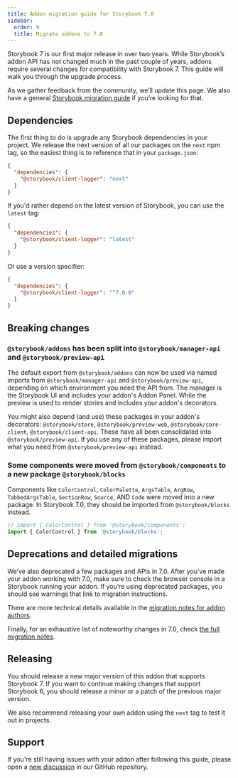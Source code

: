 ```yaml
---
title: Addon migration guide for Storybook 7.0
sidebar:
  order: 9
  title: Migrate addons to 7.0
---
```


Storybook 7 is our first major release in over two years. While Storybook’s addon API has not changed much in the past couple of years, addons require several changes for compatibility with Storybook 7. This guide will walk you through the upgrade process.

<Callout variant="info">

  As we gather feedback from the community, we’ll update this page. We also have a general [Storybook migration guide](../migration-guide.mdx) if you’re looking for that.
  
</Callout>

## Dependencies

The first thing to do is upgrade any Storybook dependencies in your project. We release the next version of all our packages on the `next` npm tag, so the easiest thing is to reference that in your `package.json`:

```json
{
  "dependencies": {
    "@storybook/client-logger": "next"
  }
}
```

If you'd rather depend on the latest version of Storybook, you can use the `latest` tag:

```json
{
  "dependencies": {
    "@storybook/client-logger": "latest"
  }
}
```

Or use a version specifier:

```json
{
  "dependencies": {
    "@storybook/client-logger": "^7.0.0"
  }
}
```

## Breaking changes

### `@storybook/addons` has been split into `@storybook/manager-api` and `@storybook/preview-api`

The default export from `@storybook/addons` can now be used via named imports from `@storybook/manager-api` and `@storybook/preview-api`, depending on which environment you need the API from. The manager is the Storybook UI and includes your addon's Addon Panel. While the preview is used to render stories and includes your addon's decorators.

You might also depend (and use) these packages in your addon's decorators: `@storybook/store`, `@storybook/preview-web`, `@storybook/core-client`, `@storybook/client-api`. These have all been consolidated into `@storybook/preview-api`. If you use any of these packages, please import what you need from `@storybook/preview-api` instead.

### Some components were moved from `@storybook/components` to a new package `@storybook/blocks`

Components like `ColorControl`, `ColorPalette`, `ArgsTable`, `ArgRow`, `TabbedArgsTable`, `SectionRow`, `Source`, AND `Code` were moved into a new package. In Storybook 7.0, they should be imported from `@storybook/blocks` instead.

```js
// import { ColorControl } from '@storybook/components';
import { ColorControl } from '@storybook/blocks';
```

## Deprecations and detailed migrations

We’ve also deprecated a few packages and APIs in 7.0. After you’ve made your addon working with 7.0, make sure to check the browser console in a Storybook running your addon. If you’re using deprecated packages, you should see warnings that link to migration instructions.

There are more technical details available in the [migration notes for addon authors](https://github.com/storybookjs/storybook/blob/next/MIGRATION.md#specific-instructions-for-addon-creators).

Finally, for an exhaustive list of noteworthy changes in 7.0, check [the full migration notes](https://github.com/storybookjs/storybook/blob/next/MIGRATION.md#from-version-65x-to-700).

## Releasing

You should release a new major version of this addon that supports Storybook 7. If you want to continue making changes that support Storybook 6, you should release a minor or a patch of the previous major version.

We also recommend releasing your own addon using the `next` tag to test it out in projects.

## Support

If you're still having issues with your addon after following this guide, please open a [new discussion](https://github.com/storybookjs/storybook/discussions/new?category=help) in our GitHub repository.
